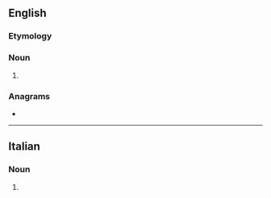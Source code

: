 {{also|étoile|étoilé}}
==English==

===Etymology===
{{etyl|fr|en}} {{m|fr|étoile}}

===Noun===
{{en-noun}}

# {{lb|en|heraldry}} {{alternative form of|en|estoile}}

{{Webster 1913}}

===Anagrams===
* {{anagrams|en|a=eeilot|teleio-}}

----

==Italian==

===Noun===
{{it-noun|m|g2=f|#}}

# {{alternative spelling of|it|étoile}}